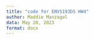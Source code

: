 ```yaml
---
title: "code for ENVS193DS HW4"
author: Maddie Manzagol 
data: May 20, 2023
format: docx
---
```


```r

```

